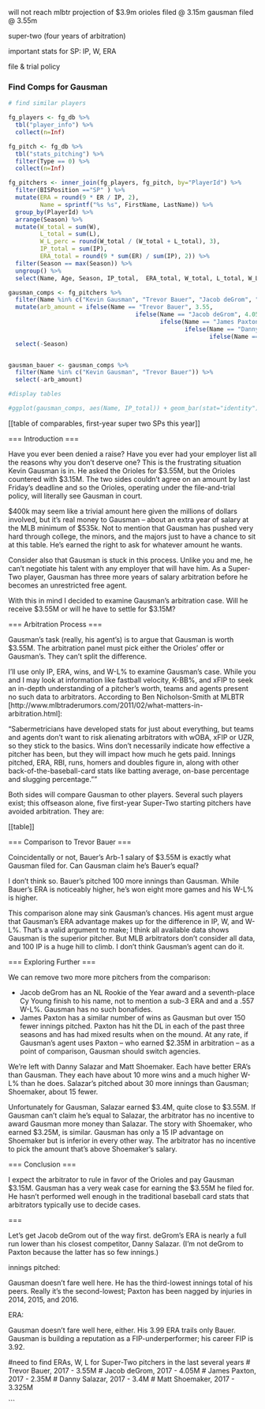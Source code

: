 

will not reach mlbtr projection of $3.9m
orioles filed @ 3.15m
gausman filed @ 3.55m


super-two (four years of arbitration)

important stats for SP: IP, W, ERA

file & trial policy

### Find Comps for Gausman

```r

# find similar players

fg_players <- fg_db %>%
  tbl("player_info") %>%
  collect(n=Inf)

fg_pitch <- fg_db %>%
  tbl("stats_pitching") %>%
  filter(Type == 0) %>%
  collect(n=Inf)


```

```r
fg_pitchers <- inner_join(fg_players, fg_pitch, by="PlayerId") %>%
  filter(BISPosition =="SP" ) %>%
  mutate(ERA = round(9 * ER / IP, 2),
         Name = sprintf("%s %s", FirstName, LastName)) %>%
  group_by(PlayerId) %>%
  arrange(Season) %>%
  mutate(W_total = sum(W),
         L_total = sum(L),
         W_L_perc = round(W_total / (W_total + L_total), 3),
         IP_total = sum(IP),
         ERA_total = round(9 * sum(ER) / sum(IP), 2)) %>%
  filter(Season == max(Season)) %>%
  ungroup() %>%
  select(Name, Age, Season, IP_total,  ERA_total, W_total, L_total, W_L_perc)

gausman_comps <- fg_pitchers %>%
  filter(Name %in% c("Kevin Gausman", "Trevor Bauer", "Jacob deGrom", "James Paxton", "Danny Salazar", "Matt Shoemaker")) %>%
  mutate(arb_amount = ifelse(Name == "Trevor Bauer", 3.55,
                                    ifelse(Name == "Jacob deGrom", 4.05,
                                           ifelse(Name == "James Paxton", 2.35,
                                                  ifelse(Name == "Danny Salazar", 3.4,
                                                         ifelse(Name == "Matt Shoemaker", 3.25, 0)))))) %>%
  select(-Season)


gausman_bauer <- gausman_comps %>%
  filter(Name %in% c("Kevin Gausman", "Trevor Bauer")) %>%
  select(-arb_amount)

#display tables

#ggplot(gausman_comps, aes(Name, IP_total)) + geom_bar(stat="identity")


```

[[table of comparables, first-year super two SPs this year]]

=== Introduction ===

Have you ever been denied a raise? Have you ever had your employer list all the reasons why you don't deserve one? This is the frustrating situation Kevin Gausman is in. He asked the Orioles for $3.55M, but the Orioles countered with $3.15M. The two sides couldn't agree on an amount by last Friday's deadline and so the Orioles, operating under the file-and-trial policy, will literally see Gausman in court.

$400k may seem like a trivial amount here given the millions of dollars involved, but it's real money to Gausman -- about an extra year of salary at the MLB minimum of $535k. Not to mention that Gausman has pushed very hard through college, the minors, and the majors just to have a chance to sit at this table. He's earned the right to ask for whatever amount he wants.

Consider also that Gausman is stuck in this process. Unlike you and me, he can't negotiate his talent with any employer that will have him. As a Super-Two player, Gausman has three more years of salary arbitration before he becomes an unrestricted free agent.

With this in mind I decided to examine Gausman's arbitration case. Will he receive $3.55M or will he have to settle for $3.15M?

=== Arbitration Process ===

Gausman's task (really, his agent's) is to argue that Gausman is worth $3.55M. The arbitration panel must pick either the Orioles' offer or Gausman's. They can't split the difference.

I'll use only IP, ERA, wins, and W-L% to examine Gausman's case. While you and I may look at information like fastball velocity, K-BB%, and xFIP to seek an in-depth understanding of a pitcher's worth, teams and agents present no such data to arbitrators. According to Ben Nicholson-Smith at MLBTR [http://www.mlbtraderumors.com/2011/02/what-matters-in-arbitration.html]:

"Sabermetricians have developed stats for just about everything, but teams and agents don't want to risk alienating arbitrators with wOBA, xFIP or UZR, so they stick to the basics. Wins don't necessarily indicate how effective a pitcher has been, but they will impact how much he gets paid. Innings pitched, ERA, RBI, runs, homers and doubles figure in, along with other back-of-the-baseball-card stats like batting average, on-base percentage and slugging percentage.""

Both sides will compare Gausman to other players. Several such players exist; this offseason alone, five first-year Super-Two starting pitchers have avoided arbitration. They are:

[[table]]

=== Comparison to Trevor Bauer ===

Coincidentally or not, Bauer's Arb-1 salary of $3.55M is exactly what Gausman filed for. Can Gausman claim he's Bauer's equal?

I don't think so. Bauer's pitched 100 more innings than Gausman. While Bauer's ERA is noticeably higher, he's won eight more games and his W-L% is higher.

This comparison alone may sink Gausman's chances. His agent must argue that Gausman's ERA advantage makes up for the difference in IP, W, and W-L%. That's a valid argument to make; I think all available data shows Gausman is the superior pitcher. But MLB arbitrators don't consider all data, and 100 IP is a huge hill to climb. I don't think Gausman's agent can do it.

=== Exploring Further ===

We can remove two more more pitchers from the comparison:

* Jacob deGrom has an NL Rookie of the Year award and a seventh-place Cy Young finish to his name, not to mention a sub-3 ERA and and a .557 W-L%. Gausman has no such bonafides.
* James Paxton has a similar number of wins as Gausman but over 150 fewer innings pitched. Paxton has hit the DL in each of the past three seasons and has had mixed results when on the mound. At any rate, if Gausman's agent uses Paxton -- who earned $2.35M in arbitration -- as a point of comparison, Gausman should switch agencies.

We're left with Danny Salazar and Matt Shoemaker. Each have better ERA's than Gausman. They each have about 10 more wins and a much higher W-L% than he does. Salazar's pitched about 30 more innings than Gausman; Shoemaker, about 15 fewer.

Unfortunately for Gausman, Salazar earned $3.4M, quite close to $3.55M. If Gausman can't claim he's equal to Salazar, the arbitrator has no incentive to award Gausman more money than Salazar. The story with Shoemaker, who earned $3.25M, is similar. Gausman has only a 15 IP advantage on Shoemaker but is inferior in every other way. The arbitrator has no incentive to pick the amount that's above Shoemaker's salary.

=== Conclusion ===

I expect the arbitrator to rule in favor of the Orioles and pay Gausman $3.15M. Gausman has a very weak case for earning the $3.55M he filed for. He hasn't performed well enough in the traditional baseball card stats that arbitrators typically use to decide cases.

 







===

Let's get Jacob deGrom out of the way first. deGrom's ERA is nearly a full run lower than his closest competitor, Danny Salazar. (I'm not deGrom to Paxton because the latter has so few innings.) 

innings pitched:

Gausman doesn't fare well here. He has the third-lowest innings total of his peers. Really it's the second-lowest; Paxton has been nagged by injuries in 2014, 2015, and 2016.

ERA:

Gausman doesn't fare well here, either. His 3.99 ERA trails only Bauer. Gausman is building a reputation as a FIP-underperformer; his career FIP is 3.92. 

  
#need to find ERAs, W, L for Super-Two pitchers in the last several years
# Trevor Bauer, 2017 - 3.55M
# Jacob deGrom, 2017 - 4.05M
# James Paxton, 2017 - 2.35M
# Danny Salazar, 2017 - 3.4M
# Matt Shoemaker, 2017 - 3.325M


```